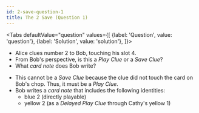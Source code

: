 ```yaml
---
id: 2-save-question-1
title: The 2 Save (Question 1)
---
```



<BeginnersGuideProgress id="2-save-question-1" />

<!-- lint disable no-undefined-references -->

<Tabs
  defaultValue="question"
  values={[
    {label: 'Question', value: 'question'},
    {label: 'Solution', value: 'solution'},
  ]}>
<TabItem value="question">

- Alice clues number 2 to Bob, touching his slot 4.
- From Bob's perspective, is this a _Play Clue_ or a _Save Clue_?
- What _card note_ does Bob write?

</TabItem>
<TabItem value="solution">

- This cannot be a _Save Clue_ because the clue did not touch the card on Bob's chop. Thus, it must be a _Play Clue_.
- Bob writes a _card note_ that includes the following identities:
  - blue 2 (directly playable)
  - yellow 2 (as a _Delayed Play Clue_ through Cathy's yellow 1)

</TabItem>
</Tabs>

<TwoSaveQuestion1 />
